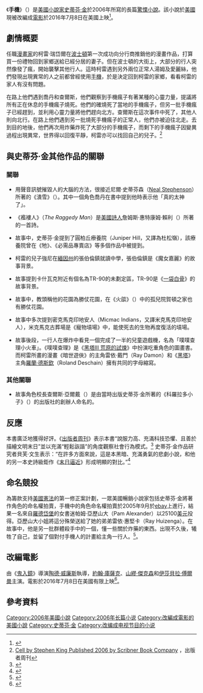 {{NoteTA|G1=Show}}
{{infobox Book | <!-- See Wikipedia:WikiProject_Novels or Wikipedia:WikiProject_Books -->
| name             = 手機
| title_orig       ='''''Cell'''''
| translator       =
| image            = [[Image:Cell_(book).jpg|200px]]
| image_caption    = 《手機》繁體中文版封面
| author           = [[史蒂芬·金|史蒂芬·金]]
| cover_artist     = 
| country          = {{flagicon|USA}}[[美國|美國]]
| language         = {{flagicon|USA}}[[英文|英文]]<br>{{flagicon|China}}[[簡體中文|簡體中文]]<br>{{flagicon|TWN}}[[繁體中文|繁體中文]]
| genre            = [[恐怖|恐怖]], [[科幻|科幻]]
| publisher        = {{flagicon|USA}}[[斯克裡布納之子公司|斯克裡布納之子公司]]<br>{{flagicon|China}}[[上海譯文出版社|上海譯文出版社]]<br>{{flagicon|TWN}}[[皇冠出版社|皇冠出版社]]
| release_date     = {{flagicon|USA}}2006年1月<br>{{flagicon|China}}2007年1月<br>{{flagicon|TWN}}2007年5月
| media_type       = 平裝
| pages            = {{flagicon|China}}446頁<br>{{flagicon|TWN}}464頁
| isbn             = {{flagicon|China}}ISBN 978-7-5327-4212-1 <br>{{flagicon|TWN}}ISBN 978-957-33-2327-3
}}
《'''手機'''》（{{lang-en|''Cell''}}）是[[美國|美國]][[小說家|小說家]][[史蒂芬·金|史蒂芬·金]]於2006年所寫的長篇[[驚慄小說|驚慄小說]]。該小說於[[美國|美國]]現被改編成[[電影|電影]]於2016年7月8日在美國上映<ref>{{Cite web |url=http://www.imdb.com/title/tt0775440/ |title=Cell (2011) (TV) |accessdate=2009-12-09 |archive-date=2010-08-08 |archive-url=https://web.archive.org/web/20100808031425/http://www.imdb.com/title/tt0775440/ |dead-url=no }}</ref>。

==劇情概要==
任職[[漫畫家|漫畫家]]的柯雷·瑞岱爾在[[波士頓|波士頓]]第一次成功向分行商推銷他的漫畫作品，打算買一份禮物回到家鄉送給已經分居的妻子。但在波士頓的大街上，大部分的行人突然像發了瘋，開始襲擊其他行人。這時柯雷遇到另外兩位正常人湯姆及愛麗絲，他們發現出現異常的人之前都曾經使用[[手機|手機]]，於是決定回到柯雷的家鄉，看看柯雷的家人有沒有問題。

在路上他們遇到喬丹和查爾斯，他們觀察到手機瘋子有著某種的心靈力量，提議將所有正在休息的手機瘋子燒死。他們的確燒死了當地的手機瘋子，但另一批手機瘋子已經趕到，並利用心靈力量將他們趕向北方。查爾斯在這次事件中死了，其他人則向北行。在路上他們遇到另一批燒死手機瘋子的正常人，他們亦被迫往北走。去到目的地後，他們再次用炸藥炸死了大部分的手機瘋子，而剩下的手機瘋子因變異過程出現異常，世界得以回復平靜，柯雷亦可以找回自己的兒子。<ref>[http://www.supportlibrary.com/nl/br.cfm?re=890&url=%40nl_bookview.cfm%3Fx%3D890%26bn%3D%252A%252E%252E%2520%2522P%2524O%2520Z%255D3%255DI0%2520%2520%250A Cell by  Stephen King Published 2006 by Scribner Book Company] {{Wayback|url=http://www.supportlibrary.com/nl/br.cfm?re=890&url=%40nl_bookview.cfm%3Fx%3D890%26bn%3D%252A%252E%252E%2520%2522P%2524O%2520Z%255D3%255DI0%2520%2520%250A |date=20081201071518 }}，出版者周刊</ref>

==與史蒂芬·金其他作品的關聯==
===關聯===
*用聲音訊號摧毀人的大腦的方法，很接近尼爾·史蒂芬森（[[尼尔·斯蒂芬森|Neal Stephenson]]）所著的《潰雪》（''{{link-en|Snow Crash|Snow Crash}}''）。其中一個角色喬丹在書中提到他時表示他「真的太神了」。

*《襤褸人》（''The Raggedy Man''）是[[美國|美國]][[詩人|詩人]]詹姆斯·惠特康姆·賴利（{{link-en|James Whitcomb Riley|James Whitcomb Riley}}）所著的一首詩。

*故事中，史蒂芬·金提到了圓柏丘療養院（Juniper Hill，又譯為杜松嶺），該療養院曾在《牠》、《必需品專賣店》等多個作品中被提到。

*柯雷的兒子強尼在[[緬因州|緬因州]]的張伯倫鎮就讀中學，張伯倫鎮是《魔女嘉麗》的故事背景。

*故事提到卡什瓦克附近有個名為TR-90的未劃定區，TR-90是《[[一袋白骨|一袋白骨]]》的故事背景。

*故事中，教頭稱他的花園為勝仗花園，在《火燄》（''{{link-en|Blaze|Blaze (novel)}}''）中的孤兒院賀頓之家也有勝仗花園。

*故事中多次提到密克馬克印地安人（Micmac Indians，又譯米克馬克印地安人），米克馬克古葬場是《寵物墳場》中，能使死去的生物再度復活的墳場。

*故事後段，一行人在爆炸中看見一個完成了一半的兒童遊戲機，名為「噗噗查理小火車」。《噗噗查理》是《[[黑塔III_荒原的試煉|黑塔III 荒原的試煉]]》中扮演吃重角色的圖畫書。而柯雷所畫的漫畫《暗世遊俠》的主角雷依·戴門（Ray Damon）和《[[黑塔|黑塔]]》主角[[羅蘭·德斯欽|羅蘭·德斯欽]]（Roland Deschain）擁有共同的字母縮寫。

===其他關聯===
*故事角色校長查爾斯·亞爾戴（{{link-en|Charles Ardai|Charles Ardai}}）是由當時出版史蒂芬·金所著的《科羅拉多小子》（''{{link-en|The Colorado Kid|The Colorado Kid}}''）的出版社的創辦人命名的。

==反應==
本書廣泛地獲得好評。《[[出版者周刊|出版者周刊]]》表示本書“說服力高、充滿科技恐懼、且善於描繪文明末日”並以充滿“輕鬆詼諧”的角度觀察社會行為模式。<ref>{{cite web| last =| first =| authorlink =| coauthors =| title =皮克靈頓公共圖書館網站的《手機》書評| work =| publisher =[[出版者周刊|出版者周刊]]| date =2006-01-02| url =http://www.supportlibrary.com/nl/br.cfm?re=890&url=%40nl_bookview.cfm%3Fx%3D890%26bn%3D%252A%252E%252E%2520%2522P%2524O%2520Z%255D3%255DI0%2520%2520%250A| format =| doi =| accessdate =2008-08-28| archive-date =2008-12-01| archive-url =https://web.archive.org/web/20081201071518/http://www.supportlibrary.com/nl/br.cfm?re=890&url=%40nl_bookview.cfm%3Fx%3D890%26bn%3D%252A%252E%252E%2520%2522P%2524O%2520Z%255D3%255DI0%2520%2520%250A| dead-url =yes}}</ref> 史蒂芬·金作品研究者貝芙·文生表示：“在許多方面來說，這是本黑暗、充滿勇氣的悲劇小說，和他的另一本史詩級鉅作《[[末日逼近|末日逼近]]》形成明顯的對比。”<ref>{{cite web|last=Vincent |first=Bev |authorlink= |coauthors= |title=來自神鬼禁區的最新消息 |work= |publisher=史蒂芬·金來自神鬼禁區的最新消息 |date=2006-01-04 |url=http://www.cemeterydance.com/page/CDP/DEADZONEARCHIVE |format= |doi= |accessdate=2008-08-28 |deadurl=yes |archiveurl=https://web.archive.org/web/20080928160718/http://www.cemeterydance.com/page/CDP/DEADZONEARCHIVE |archivedate=2008-09-28 }}</ref>

==命名競投==
為籌款支持[[美國憲法|美國憲法]]的第一修正案計劃，一眾美國暢銷小說家包括史蒂芬·金將著作角色的命名權拍賣，手機中的角色命名權拍賣於2005年9月於[[ebay|ebay]]上進行，結果一名來自[[羅德岱堡|羅德岱堡]]的女書迷帕姆·亞歷山大（Pam Alexander）以25100[[美元|美元]]投得。亞歷山大小姐將這分殊榮送給了她的弟弟雷依·惠堅卡（Ray Huizenga）。在故事中，他是另一批群體殺手中的一個，懂一些關於炸藥的東西。出現不久後，犧牲了自己，並留了個對付手機人的計畫給主角一行人。<ref>{{Cite web |url=http://www.publishing.com.hk/pubnews/NewsDetail.asp?NewsID=20050921102 |title=史提芬京新書角色命名權高價售出 |access-date=2010-03-09 |archive-url=https://web.archive.org/web/20160304221454/http://www.publishing.com.hk/pubnews/NewsDetail.asp?NewsID=20050921102 |archive-date=2016-03-04 |dead-url=yes }}</ref>。

==改編電影==
{{main|科技浩劫}}
由《[[鬼入鏡|鬼入鏡]]》導演[[陶德·威廉斯|陶德·威廉斯]]執導，[[約翰·庫薩克|約翰·庫薩克]]、[[山繆·傑克森|山繆·傑克森]]和[[伊莎貝拉·傅爾曼|伊莎貝拉·傅爾曼]]主演。電影於2016年7月8日在美國有限上映<ref>{{cite web|url=http://bloody-disgusting.com/movie/3388853/cell-trailer-rings-zombie-esque/|title=The ‘CELL’ Trailer Rings in a Zombie-esque Apocalypse!|website=[[Bloody-Disgusting.com|Bloody-Disgusting.com]]|first=Brad|last=Miska|date=April 26, 2016|accessdate=April 26, 2016|archive-date=2016-04-26|archive-url=https://web.archive.org/web/20160426202430/http://bloody-disgusting.com/movie/3388853/cell-trailer-rings-zombie-esque/|dead-url=no}}</ref>。

==參考資料==
{{Reflist}}

{{史蒂芬·金}}

[[Category:2006年美國小說|Category:2006年美國小說]]
[[Category:2006年长篇小说|Category:2006年长篇小说]]
[[Category:改編成電影的美國小說|Category:改編成電影的美國小說]]
[[Category:史蒂芬·金|Category:史蒂芬·金]]
[[Category:改编成电视节目的小说|Category:改编成电视节目的小说]]